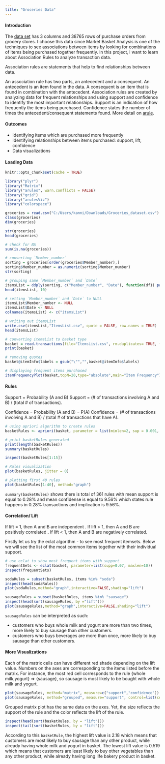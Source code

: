 ---
title: "Groceries Data"
---

#### Introduction

The [data set](https://www.kaggle.com/heeraldedhia/groceries-dataset?select=Groceries_dataset.csv) has 3 columns and 38765 rows of purchase orders from grocery stores. I choose this data since Market Basket Analysis is one of the techniques to see associations between items by looking for combinations of items being purchased together frequently. In this project, I want to learn about Association Rules to analyze transaction data.

Association rules are statements that help to find relationships between data.

An association rule has two parts, an antecedent and a consequent. An antecedent is an item found in the data. A consequent is an item that is found in combination with the antecedent. Association rules are created by analyzing data for frequent relationships and using support and confidence to identify the most important relationships. Support is an indication of how frequently the items being purchased. Confidence states the number of times the antecedent/consequent statements found. More detail on [arule](https://cran.r-project.org/web/packages/arules/vignettes/arules.pdf).

#### Outcomes

- Identifying items which are purchased more frequently
- Identifying relationships between items purchased: support, lift, confidence 
- Data visualizations

#### Loading Data

```{r setup, include=FALSE}
knitr::opts_chunk$set(cache = TRUE)
```

```{r}
library("plyr")
library("Matrix")
library("arules", warn.conflicts = FALSE)
library("grid")
library("arulesViz")
library("colorspace")

groceries = read.csv("C:/Users/kanni/Downloads/Groceries_dataset.csv")
class(groceries)
dim(groceries)
```

```{r}
str(groceries)
head(groceries)
```

```{r}
# check for NA
sum(is.na(groceries))

# converting `Member_number`
sorting = groceries[order(groceries$Member_number),]
sorting$Member_number = as.numeric(sorting$Member_number)
str(sorting)
```

```{r}
# grouping same `Member_number` and `Date`
itemsList = ddply(sorting, c("Member_number", "Date"), function(df1) paste(df1$itemDescription, collapse = ","))
head(itemsList, 10)

# setting `Member_number` and `Date` to NULL
itemsList$Member_number <- NULL
itemsList$Date <- NULL
colnames(itemsList) <- c("itemsList")

# writing out itemsList
write.csv(itemsList,"ItemsList.csv", quote = FALSE, row.names = TRUE)
head(itemsList)
```
```{r}
# converting itemsList to basket type
basket = read.transactions(file="ItemsList.csv", rm.duplicates= TRUE, format="basket",sep=",",cols=1);
print(basket)

# removing quotes
basket@itemInfo$labels = gsub("\"","",basket@itemInfo$labels)

# displaying frequent items purchased
itemFrequencyPlot(basket,topN=20,type="absolute",main="Item Frequency")
```

#### Rules
Support = Probability (A and B) 
Support = (# of transactions involving A and B) / (total # of transactions).

Confidence = Probability (A and B) = P(A) 
Confidence = (# of transactions involving A and B) / (total # of transactions that have A).

```{r}
# using apriori algorithm to create rules
basketRules <- apriori(basket, parameter = list(minlen=2, sup = 0.001, conf = 0.06, target="rules"))

# print basketRules generated
print(length(basketRules))
summary(basketRules)

inspect(basketRules[1:15])

# Rules visualization
plot(basketRules, jitter = 0)

# plotting first 40 rules
plot(basketRules[1:40], method="graph")
```

`summary(basketRules)` shows there is total of 361 rules with mean support is equal to 0.28% and mean confidense is equal to 9.56% which states rule happens in 0.28% transactions and implication is 9.56%.

#### Correlation/ Lift
If lift = 1, then A and B are independent . If lift > 1, then A and B are positively correlated . If lift < 1, then A and B are negatively correlated.

Firstly let us try the eclat algorithm - to see most frequent itemsets. Below we will see the list of the most common items together with their individual support.

```{r}
# use eclat to show most frequent items with support 
frequentSets <- eclat(basket, parameter=list(supp=0.07, maxlen=10))
inspect(frequentSets)
```

```{r}
sodaRules = subset(basketRules, items %in% "soda")
inspect(head(sodaRules))
plot(sodaRules,method="graph",interactive=FALSE,shading="lift")

sausageRules = subset(basketRules, items %in% "sausage")
inspect(head(sort(sausageRules, by ="lift")))
plot(sausageRules,method="graph",interactive=FALSE,shading="lift")
```

`sausageRules` can be interpreted as such:

- customers who buys whole milk and yogurt are more than two times, more likely to buy sausage than other customers.
- customers who buys beverages are more than once, more likely to buy sausage than other customers.

#### More Visualizations
Each of the matrix cells can have different red shade depending on the lift value. Numbers on the axes are corresponding to the items listed before the matrix. For instance, the most red cell corresponds to the rule {whole milk,yogurt}	=>	{sausage}, so sausage is most likely to be bought with whole milk and yogurt.

```{r}
plot(sausageRules, method="matrix", measure=c("support","confidence"))
plot(sausageRules, method="grouped", measure="support", control=list(col=sequential_hcl(100)))
```

Grouped matrix plot has the same data on the axes. Yet, the size reflects the support of the rule and the color reflects the lift of the rule.

```{r}
inspect(head(sort(basketRules, by = "lift")))
inspect(tail(sort(basketRules, by = "lift")))
```
According to this `basketRule`, the highest lift value is 2.18 which means that customers are most likely to buy sausage than any other product, while already having whole milk and yogurt in basket. The lowest lift value is 0.519 which means that customers are least likely to buy other vegetables than any other product, while already having long life bakery product in basket.


